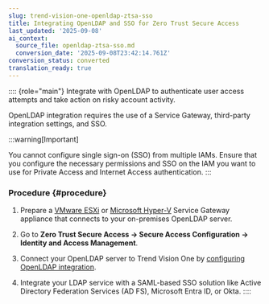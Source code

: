 ```yaml
---
slug: trend-vision-one-openldap-ztsa-sso
title: Integrating OpenLDAP and SSO for Zero Trust Secure Access
last_updated: '2025-09-08'
ai_context:
  source_file: openldap-ztsa-sso.md
  conversion_date: '2025-09-08T23:42:14.761Z'
conversion_status: converted
translation_ready: true
---
```


:::: {role="main"}
Integrate with OpenLDAP to authenticate user access attempts and take action on risky account activity.

OpenLDAP integration requires the use of a Service Gateway, third-party integration settings, and SSO.

:::warning[Important]

You cannot configure single sign-on (SSO) from multiple IAMs. Ensure that you configure the necessary permissions and SSO on the IAM you want to use for Private Access and Internet Access authentication.
:::

### Procedure {#procedure}

1.  Prepare a [VMware ESXi](sg-virtual-app-vmware-esxi.mdx) or [Microsoft Hyper-V](deploy-virtual-appliance-ms-hyper-v.mdx) Service Gateway appliance that connects to your on-premises OpenLDAP server.

2.  Go to **Zero Trust Secure Access → Secure Access Configuration → Identity and Access Management**.

3.  Connect your OpenLDAP server to Trend Vision One by [configuring OpenLDAP integration](openldap-integration.mdx).

4.  Integrate your LDAP service with a SAML-based SSO solution like Active Directory Federation Services (AD FS), Microsoft Entra ID, or Okta.
::::
